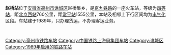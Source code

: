 {{Infobox China railway station 
 |车站名称=赵桥站
 |车站位置=[[安徽省|安徽省]][[亳州市|亳州市]][[谯城区|谯城区]]
 |坐标={{coord|33|45|55.5|N|115|47|35.5|E|display=inline,title}}
 |归属=[[上海铁路局|上海铁路局]] 
 |线路=[[京九铁路|京九铁路]] 
 |车站等级=[[四等站_(中国)|四等站]] 
 }} 
'''赵桥站'''位于[[安徽省|安徽省]][[亳州市|亳州市]][[谯城区|谯城区]]赵桥集乡，是[[京九铁路|京九铁路]]的一座火车站，等级为[[四等站_(中国)|四等站]]，距[[北京西站|北京西站]]760公里，距[[常平站|常平站]]1555公里，本站及相邻上下行区间均为[[电气化|电气化]]区段。车站建于1989年，只办理货运，不办理客运业务。

{{Start rail box|[[中国铁路|中国铁路]]}} 
{{s-inop|[[亳州站|亳州]]|{{站|北京西}}方向}}
{{s-line|[[京九铁路|京九铁路]]<br />← 9km 赵桥站 13km →}}
{{s-inop|[[油河集站|油河集]]|{{站|常平}}方向}}
{{End box}} 
 
 {{京九铁路}} 
[[Category:亳州市铁路车站|Category:亳州市铁路车站]]
[[Category:中国铁路上海局集团车站|Category:中国铁路上海局集团车站]]
[[Category:谯城区|Category:谯城区]]
[[Category:1989年启用的铁路车站|Category:1989年启用的铁路车站]]